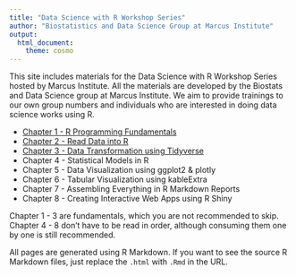 ```yaml
---
title: "Data Science with R Workshop Series"
author: "Biostatistics and Data Science Group at Marcus Institute"
output: 
  html_document:
    theme: cosmo
---
```


This site includes materials for the Data Science with R Workshop Series hosted by Marcus Institute. All the materials are developed by the Biostats and Data Science group at Marcus Institute. We aim to provide trainings to our own group numbers and individuals who are interested in doing data science works using R.

- [Chapter 1 - R Programming Fundamentals](01_getting_started.html)
- [Chapter 2 - Read Data into R](02_data_io.html)
- [Chapter 3 - Data Transformation using Tidyverse](03_data_transformation.html)
- Chapter 4 - Statistical Models in R
- Chapter 5 - Data Visualization using ggplot2 & plotly
- Chapter 6 - Tabular Visualization using kableExtra
- Chapter 7 - Assembling Everything in R Markdown Reports
- Chapter 8 - Creating Interactive Web Apps using R Shiny

Chapter 1 - 3 are fundamentals, which you are not recommended to skip. Chapter 4 - 8 don't have to be read in order, although consuming them one by one is still recommended. 

All pages are generated using R Markdown. If you want to see the source R Markdown files, just replace the `.html` with `.Rmd` in the URL.
